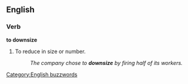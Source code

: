 ==English==
===Verb===
'''to downsize'''

#To reduce in size or number. 
#:''The company chose to '''downsize''' by firing half of its workers.''

[[Category:English buzzwords]]